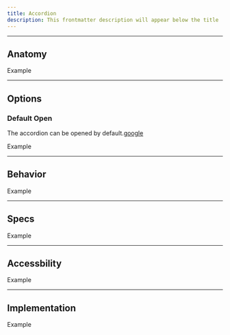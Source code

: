 ```yaml
---
title: Accordion
description: This frontmatter description will appear below the title
---
```


---

## Anatomy

<Container>Example </Container>

---

## Options

### Default Open

The accordion can be opened by default.[google](www.google.com)

<Container>Example </Container>

---

## Behavior

<Container>Example </Container>

---

## Specs

<Container>Example </Container>

---

## Accessbility

<Container>Example </Container>

---

## Implementation

<Container>Example </Container>
